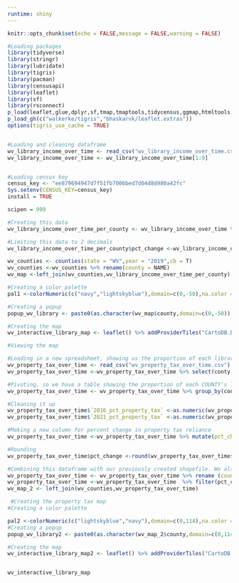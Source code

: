 ```yaml
---
runtime: shiny
---
```


```r
knitr::opts_chunk$set(echo = FALSE,message = FALSE,warning = FALSE)
```


```r
#Loading packages
library(tidyverse)
library(stringr)
library(lubridate)
library(tigris)
library(pacman)
library(censusapi)
library(leaflet)
library(sf)
library(rsconnect)
p_load(leaflet,glue,dplyr,sf,tmap,tmaptools,tidycensus,ggmap,htmltools, htmlwidgets)
p_load_gh(c("walkerke/tigris","bhaskarvk/leaflet.extras"))
options(tigris_use_cache = TRUE)


#Loading and cleaning dataframe
wv_library_income_over_time <- read_csv("wv_library_income_over_time.csv")
wv_library_income_over_time <- wv_library_income_over_time[1:9]


#Loading census key
census_key <- "ee879694947d7f51fb7006bed7d04d8d980a42fc"
Sys.setenv(CENSUS_KEY=census_key)
install = TRUE

scipen = 999
```


```r
#Creating this data 
wv_library_income_over_time_per_county <- wv_library_income_over_time %>% group_by(county) %>% summarise(`2016`=sum(`2016`,na.rm = TRUE),`2021`=sum(`2021`,na.rm=TRUE)) %>% mutate(pct_change=((`2021`-`2016`)/`2016`)*100) %>% filter(pct_change<0) %>% arrange(desc(pct_change))

#Limiting this data to 2 decimals
wv_library_income_over_time_per_county$pct_change <-wv_library_income_over_time_per_county$pct_change %>% round(digits = 2)
```


```r
wv_counties <- counties(state = "WV",year = "2019",cb = T)
wv_counties <-wv_counties %>% rename(county = NAME)
wv_map <-left_join(wv_counties,wv_library_income_over_time_per_county)


```


```r
 
#Creating a color palette 
pal1 <-colorNumeric(c("navy","lightskyblue"),domain=c(0,-50),na.color = "white")

#Creating a popup
popup_wv_library <- paste0(as.character(wv_map$county,domain=c(0,-50))," County </br>",as.character(wv_map$pct_change,domain=c(0,-50)),"% decrease")

#Creating the map 
wv_interactive_library_map <- leaflet() %>% addProviderTiles("CartoDB.DarkMatterNoLabels") %>% setView(-79.20,38.90,zoom =6.5) %>% addPolygons(data = wv_map,fillColor =~pal1(wv_map$pct_change),fillOpacity = 10,weight = .6,smoothFactor=.4,popup =~ popup_wv_library) %>% addLegend(pal=pal1,values=c(0,-50),position = "bottomright",title = "% decrease in funding") 

#Viewing the map

```


```r
#Loading in a new spreadsheet, showing us the proportion of each library's funding that's accounted for by property taxes
wv_property_tax_over_time <- read_csv("wv_property_tax_over_time.csv")
wv_property_tax_over_time <-wv_property_tax_over_time %>% select(conty, library,`2016_pct_property_tax`,`2021_pct_property_tax`,`2016_tax`,`2016_total`,`2021_tax`,`2021_total`) 

#Pivoting, so we have a table showing the proportion of each COUNTY's library funding accounted for by local taxes, as opposed to each library
wv_property_tax_over_time <- wv_property_tax_over_time %>% group_by(conty) %>% summarise(`2016_tax`=sum(`2016_tax`),`2016_total`=sum(`2016_total`),`2021_total`=sum(`2021_total`),`2021_tax` = sum(`2021_tax`)) %>% mutate(`2016_pct_property_tax` = (`2016_tax`/`2016_total`)*100,`2021_pct_property_tax` = (`2021_tax`/`2021_total`)*100)

#Cleaning it up
wv_property_tax_over_time$`2016_pct_property_tax` <-as.numeric(wv_property_tax_over_time$`2016_pct_property_tax`)
wv_property_tax_over_time$`2021_pct_property_tax` <-as.numeric(wv_property_tax_over_time$`2021_pct_property_tax`)
```


```r
#Making a new column for percent change in property tax reliance
wv_property_tax_over_time <-wv_property_tax_over_time %>% mutate(pct_change=((`2021_pct_property_tax`-`2016_pct_property_tax`)/`2016_pct_property_tax`)*100)

#Rounding
wv_property_tax_over_time$pct_change <-round(wv_property_tax_over_time$pct_change,digits = 2)
```



```r
#Combining this dataframe with our previously created shapefile. We also entered a line to make sure only counties that show increases in property tax reliance are highlighted.
wv_property_tax_over_time <- wv_property_tax_over_time %>% rename (county = conty)
wv_property_tax_over_time <-wv_property_tax_over_time  %>% filter(pct_change >=0)
wv_map_2 <- left_join(wv_counties,wv_property_tax_over_time) 


```




```r
 #Creating the property tax map
#Creating a color palette 

pal2 <-colorNumeric(c("lightskyblue","navy"),domain=c(0,114),na.color = "white")
#Creating a popup
popup_wv_library2 <- paste0(as.character(wv_map_2$county,domain=c(0,114)),"</br> County </br>",as.character(wv_map_2$pct_change,domain=c(0,114)),"% increase")

#Creating the map 
wv_interactive_library_map2 <- leaflet() %>% addProviderTiles("CartoDB.DarkMatterNoLabels") %>% setView(-79.20,38.90,zoom =6.5) %>% addPolygons(data = wv_map_2,fillColor =~pal2(wv_map_2$pct_change),fillOpacity = 10,weight = .6,smoothFactor=.4,popup =~ popup_wv_library2) %>% addLegend(pal=pal2,values=c(0,114),position = "bottomright",title = "% increase in </br> portion of funding </br> that comes from </br> local taxes") 



```



```r
wv_interactive_library_map
```




